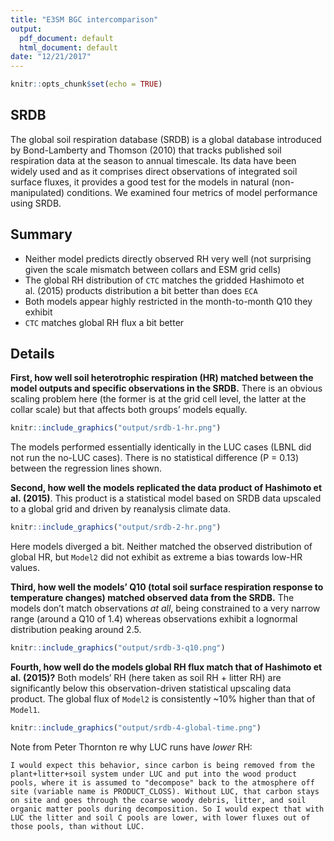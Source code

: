 ```yaml
---
title: "E3SM BGC intercomparison"
output:
  pdf_document: default
  html_document: default
date: "12/21/2017"
---
```


```r
knitr::opts_chunk$set(echo = TRUE)
```

## SRDB

The global soil respiration database (SRDB) is a global database introduced by Bond-Lamberty and Thomson (2010) that tracks published soil respiration data at the season to annual timescale. Its data have been widely used and as it comprises direct observations of integrated soil surface fluxes, it provides a good test for the models in natural (non-manipulated) conditions. We examined four metrics of model performance using SRDB.

## Summary

* Neither model predicts directly observed RH very well (not surprising given the scale mismatch between collars and ESM grid cells)
* The global RH distribution of `CTC` matches the gridded Hashimoto et al. (2015) products distribution a bit better than does `ECA`
* Both models appear highly restricted in the month-to-month Q10 they exhibit
* `CTC` matches global RH flux a bit better

## Details

**First, how well soil heterotrophic respiration (HR) matched between the model outputs and specific observations in the SRDB.** There is an obvious scaling problem here (the former is at the grid cell level, the latter at the collar scale) but that affects both groups' models equally.

```r
knitr::include_graphics("output/srdb-1-hr.png")
```

The models performed essentially identically in the LUC cases (LBNL did not run the no-LUC cases). There is no statistical difference (P = 0.13) between the regression lines shown.

**Second, how well the models replicated the data product of Hashimoto et al. (2015)**. This product is a statistical model based on SRDB data upscaled to a global grid and driven by reanalysis climate data.

```r
knitr::include_graphics("output/srdb-2-hr.png")
```

Here models diverged a bit. Neither matched the observed distribution of global HR, but `Model2` did not exhibit as extreme a bias towards low-HR values.

**Third, how well the models' Q10 (total soil surface respiration response to temperature changes) matched observed data from the SRDB.** The models don't match observations _at all_, being constrained to a very narrow range (around a Q10 of 1.4) whereas observations exhibit a lognormal distribution peaking around 2.5.

```r
knitr::include_graphics("output/srdb-3-q10.png")
```

**Fourth, how well do the models global RH flux match that of Hashimoto et al. (2015)?** Both models' RH (here taken as soil RH + litter RH) are significantly below this observation-driven statistical upscaling data product. The global flux of `Model2` is consistently ~10% higher than that of `Model1`.

```r
knitr::include_graphics("output/srdb-4-global-time.png")
```

Note from Peter Thornton re why LUC runs have _lower_ RH:
```
I would expect this behavior, since carbon is being removed from the
plant+litter+soil system under LUC and put into the wood product
pools, where it is assumed to "decompose" back to the atmosphere off
site (variable name is PRODUCT_CLOSS). Without LUC, that carbon stays
on site and goes through the coarse woody debris, litter, and soil
organic matter pools during decomposition. So I would expect that with
LUC the litter and soil C pools are lower, with lower fluxes out of
those pools, than without LUC.
```
